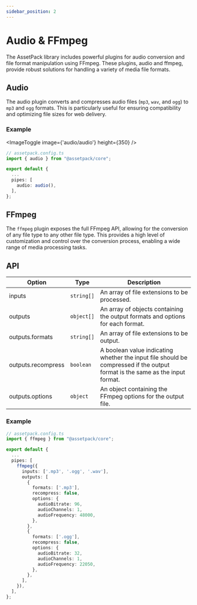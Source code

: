 ```yaml
---
sidebar_position: 2
---
```



# Audio & FFmpeg

The AssetPack library includes powerful plugins for audio conversion and file format manipulation using FFmpeg. These plugins, audio and ffmpeg, provide robust solutions for handling a variety of media file formats.

## Audio

The audio plugin converts and compresses audio files (`mp3`, `wav`, and `ogg`) to `mp3` and `ogg` formats. This is particularly useful for ensuring compatibility and optimizing file sizes for web delivery.

### Example

<ImageToggle image={'audio/audio'} height={350} />

```ts
// assetpack.config.ts
import { audio } from "@assetpack/core";

export default {
  ...
  pipes: [
    audio: audio(),
  ],
};
```

## FFmpeg

The `ffmpeg` plugin exposes the full FFmpeg API, allowing for the conversion of any file type to any other file type. This provides a high level of customization and control over the conversion process, enabling a wide range of media processing tasks.

## API

| Option             | Type        | Description                                                                                                                  |
| ------------------ | ----------- | ---------------------------------------------------------------------------------------------------------------------------- |
| inputs             | `string[]`  | An array of file extensions to be processed.                                                                                 |
| outputs            | `object[]`  | An array of objects containing the output formats and options for each format.                                               |
| outputs.formats    | `string[]`  | An array of file extensions to be output.                                                                                    |
| outputs.recompress | `boolean`   | A boolean value indicating whether the input file should be compressed if the output format is the same as the input format. |
| outputs.options    | `object`    | An object containing the FFmpeg options for the output file.                                                                 |

### Example

```ts
// assetpack.config.ts
import { ffmpeg } from "@assetpack/core";

export default {
  ...
  pipes: [
    ffmpeg({
      inputs: ['.mp3', '.ogg', '.wav'],
      outputs: [
        {
          formats: ['.mp3'],
          recompress: false,
          options: {
            audioBitrate: 96,
            audioChannels: 1,
            audioFrequency: 48000,
          },
        },
        {
          formats: ['.ogg'],
          recompress: false,
          options: {
            audioBitrate: 32,
            audioChannels: 1,
            audioFrequency: 22050,
          },
        },
      ],
    }),
  ],
};
```
